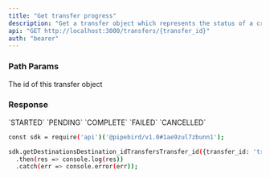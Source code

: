 ```yaml
---
title: "Get transfer progress"
description: "Get a transfer object which represents the status of a created data pipeline"
api: "GET http://localhost:3000/transfers/{transfer_id}"
auth: "bearer"
---
```


### Path Params

<ParamField path="transfer_id" type="string" required>
  The id of this transfer object
</ParamField>

### Response

<ResponseField name="content" type="array of objects">
  <Expandable title="Toggle object">
    <ResponseField name="id" type="number"></ResponseField>
    <ResponseField name="shareId" type="number"></ResponseField>
    <ResponseField name="createdAt" type="string"></ResponseField>
    <ResponseField name="status" type="string">
      `STARTED` `PENDING` `COMPLETE` `FAILED` `CANCELLED`
    </ResponseField>
    <ResponseField name="result" type="object">
      <Expandable title="columns properties">
        <ResponseField name="finalizedAt" type="string"></ResponseField>
        <ResponseField name="obejctUrl" type="string"></ResponseField>
      </Expandable>
    </ResponseField>

  </Expandable>
</ResponseField>

<RequestExample>

```bash Example Request
const sdk = require('api')('@pipebird/v1.0#1ae9zul7zbunn1');

sdk.getDestinationsDestination_idTransfersTransfer_id({transfer_id: 'transfer_id'})
  .then(res => console.log(res))
  .catch(err => console.error(err));
```

</RequestExample>
